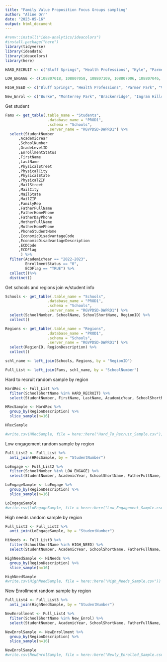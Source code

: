 ```yaml
---
title: "Family Value Proposition Focus Groups sampling"
author: "Aline Orr"
date: "2023-05-16"
output: html_document
---
```


```r

#renv::install("idea-analytics/ideacolors")
#install.package("here")
library(tidyverse)
library(ideadata)
library(ideacolors)
library(here)

HARD_RECRUIT <- c("Bluff Springs", "Health Professions", "Kyle", "Parmer Park", "Mesa Hills", "Rio vista", "Owassa", "Sports Park", "Toros", "Robinson", "Brackenridge", "Burk", "Carver", "Converse", "Eastside", "Ewing", "Najim", "Hidden Meadow", "Ingram Hill", "Monterrey Park", "Walzem", "Achieve", "Innovation", "UP", "River Bluff", "Valley View")

LOW_ENGAGE <- c(108807018, 108807058, 108807109, 108807006, 108807046, 108807107, 108807019, 108807059, 108807016, 108807056, 108807203, 108807303, 109907025, 108807097, 108807197, 109907019, 108807004, 108807044, 108807095, 109907017, 108807010, 108807050, 108807110, 108807088, 109907010, 108807096, 109907018, 108807027, 108807067, 108807127, 108807020, 108807060, 108807024, 108807064, 108807124, 108807184, 108807201, 109907023, 108807185, 108807040, 108807140, 109907003, 108807206, 108807306, 109907028, 108807186, 108807087, 108807187, 109907009, 108807037, 108807077, 108807137, 108807090, 109907012, 108807091, 108807191, 109907013, 108807093, 108807193, 109907015, 108807194, 59510, 59511, 59512, 59310, 59311, 59312, 917004, 917005, 917006, 917001, 917002, 917003, 917007, 917008, 917009, 12001, 12002, 12003, 78400, 78401, 78402, 12004, 12005, 12006, 78350, 78351, 78352, 39001, 39002, 39003, 39004, 39005, 39006)

HIGH_NEED <- c("Bluff Springs", "Health Professions", "Parmer Park", "Valley View", "Price Hill", "Innovation", "UP", "River Bluff", "Bassett", "Najim", "Eastside", "Carver", "Robinson", "Mesa Hills", "Sports Park", "Toros", "Owassa", "Achieve")

New_Enrol <- c("Burke", "Monterrey Park", "Brackenridge", "Ingram Hills")

```

Get student
```r
Fams <- get_table(.table_name = "Students", 
                   .database_name = "PROD1", 
                   .schema = "Schools", 
                   .server_name = "RGVPDSD-DWPRD1") %>%
  select(StudentNumber
      ,AcademicYear
      ,SchoolNumber
      ,GradeLevelID
      ,EnrollmentStatus
      ,FirstName
      ,LastName
      ,PhysicalStreet
      ,PhysicalCity
      ,PhysicalState
      ,PhysicalZIP
      ,MailStreet
      ,MailCity
      ,MailState
      ,MailZIP
      ,FamilyRep
      ,FatherFullName
      ,FatherHomePhone
      ,FatherDayPhone
      ,MotherFullName
      ,MotherHomePhone
      ,PhoneStudentHome
      ,EconomicDisadvantageCode
      ,EconomicDisadvantageDescription
      ,ECDCode
      ,ECDFlag
       ) %>%
  filter(AcademicYear == "2022-2023",
         EnrollmentStatus == "0",
         ECDFlag == "TRUE") %>%
  collect()%>%
  distinct()

```

Get schools and regions join w/student info
```r
Schools <- get_table(.table_name = "Schools", 
                   .database_name = "PROD1", 
                   .schema = "Schools", 
                   .server_name = "RGVPDSD-DWPRD1") %>%
  select(SchoolNumber, SchoolName, SchoolShortName, RegionID) %>%
  collect()

Regions <- get_table(.table_name = "Regions", 
                   .database_name = "PROD1", 
                   .schema = "Schools", 
                   .server_name = "RGVPDSD-DWPRD1") %>%
  select(RegionID, RegionDescription) %>%
  collect()

schl_name <- left_join(Schools, Regions, by = "RegionID")

Full_List <- left_join(Fams, schl_name, by = "SchoolNumber")

```

Hard to recruit random sample by region
```r
HardRec <- Full_List %>%
  filter(SchoolShortName %in% HARD_RECRUIT) %>%
  select(StudentNumber, FirstName, LastName, AcademicYear, SchoolShortName, PhysicalStreet, FatherFullName, MotherFullName, PhoneStudentHome, ECDFlag, RegionDescription, RegionID)

HRecSample <- HardRec %>%
  group_by(RegionDescription) %>%
  slice_sample(n=16)

HRecSample

#write.csv(HRecSample, file = here::here("Hard_To_Recruit_Sample.csv"))
```

Low engagement random sample by region
```r
Full_List2 <- Full_List %>%
  anti_join(HRecSample, by = "StudentNumber")

LoEngage <- Full_List2 %>%
  filter(SchoolNumber %in% LOW_ENGAGE) %>%
  select(StudentNumber, AcademicYear, SchoolShortName, FatherFullName, MotherFullName, PhoneStudentHome, ECDFlag, RegionDescription, RegionID)

LoEngageSample <- LoEngage %>%
  group_by(RegionDescription) %>%
  slice_sample(n=16)

LoEngageSample
#write.csv(LoEngageSample, file = here::here("Low_Engagement_Sample.csv"))
```

High needs random sample by region
```r
Full_List3 <- Full_List2 %>%
  anti_join(LoEngageSample, by = "StudentNumber")

HiNeeds <- Full_List3 %>%
  filter(SchoolShortName %in% HIGH_NEED) %>%
  select(StudentNumber, AcademicYear, SchoolShortName, FatherFullName, MotherFullName, PhoneStudentHome, ECDFlag, RegionDescription, RegionID)

HighNeedSample <- HiNeeds %>%
  group_by(RegionDescription) %>%
  slice_sample(n=16)

HighNeedSample
#write.csv(HighNeedSample, file = here::here("High_Needs_Sample.csv"))
```
New Enrollment random sample by region

```r
Full_List4 <- Full_List3 %>%
  anti_join(HighNeedSample, by = "StudentNumber")

NewEnrollment <- Full_List4 %>%
  filter(SchoolShortName %in% New_Enrol) %>%
  select(StudentNumber, AcademicYear, SchoolShortName, FatherFullName, MotherFullName, PhoneStudentHome, ECDFlag, RegionDescription, RegionID)

NewEnrolSample <- NewEnrollment %>%
  group_by(RegionDescription) %>%
  slice_sample(n=16)

NewEnrolSample
#write.csv(NewEnrolSample, file = here::here("Newly_Enrolled_Sample.csv"))
```

